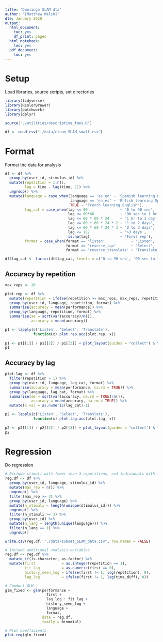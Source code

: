 ```yaml
---
title: "Duolingo SLAM dta"
author: '[Matthew Walsh]'
dte: January 2020
output:
  html_document:
    toc: yes
    df_print: paged
  html_notebook:
    toc: yes
  pdf_document:
    toc: yes
---
```



# Setup

Load libraries, source scripts, set directories


```r
library(tidyverse)
library(RColorBrewer)
library(patchwork)
library(dplyr)

source('./utilities/descriptive_funs.R')

df <- read_csv("./data/clean_SLAM_small.csv")
```

# Format

Format the data for analysis

```r
df <- df %>%
  group_by(user_id, stimulus_id) %>%
  mutate(repetition = 1:n(),
         lag = time - lag(time, 1)) %>%
  ungroup() %>%
  mutate(language = case_when(language == 'es_en' ~ 'Spanish learning English',
                              language == 'en_es' ~ 'Enlish learning Spanish',
                              TRUE ~ 'French learning English'),
         lag_cat = case_when(lag <= 90               ~ '0 to 90 sec',
                             lag <= 60*60            ~ '90 sec to 1 hr',
                             lag <= 60 * 60 * 24     ~ '1 hr to 1 day',
                             lag <= 60 * 60 * 24 * 2 ~ '1 to 2 days',
                             lag <= 60 * 60 * 24 * 3 ~ '2 to 3 days',
                             lag <= 1E7              ~ '>3 days',
                             is.na(lag)              ~ 'First rep'),
         format = case_when(format == 'listen'            ~ 'Listen',
                            format == 'reverse_tap'       ~ 'Select',
                            format == 'reverse_translate' ~ 'Translate'))

df$lag_cat <- factor(df$lag_cat, levels = c('0 to 90 sec', '90 sec to 1 hr', '1 hr to 1 day', '1 to 2 days', '2 to 3 days', '>3 days', 'First rep'))
```

## Accuracy by repetition

```r
max_reps <- 20

plot.rep <- df %>%
  mutate(repetition = ifelse(repetition >= max_reps, max_reps, repetition)) %>%
  group_by(user_id, language, repetition, format) %>%
  summarise(accuracy = mean(performance)) %>%
  group_by(language, repetition, format) %>%
  summarise(se = sqrt(var(accuracy)/n()),
            accuracy = mean(accuracy))

p1 <- lapply(c('Listen', 'Select', 'Translate'),
             function(x) plot.rep.acc(plot.rep, x))
     
p1 <- p1[[1]] / p1[[2]] / p1[[3]] + plot_layout(guides = "collect") & theme(legend.position = 'bottom', legend.direction = 'horizontal')
p1
```

## Accuracy by lag

```r
plot.lag <- df %>%
  filter(repetition > 1) %>%
  group_by(user_id, language, lag_cat, format) %>%
  summarise(accuracy = mean(performance, na.rm = TRUE)) %>%
  group_by(language, lag_cat, format) %>%
  summarise(se = sqrt(var(accuracy, na.rm = TRUE)/n()),
            accuracy = mean(accuracy, na.rm = TRUE)) %>%
  mutate(x.val = as.numeric(lag_cat)-1)

p2 <- lapply(c('Listen', 'Select', 'Translate'),
             function(x) plot.lag.acc(plot.lag, x))
     
p2 <- p2[[1]] / p2[[2]] / p2[[3]] + plot_layout(guides = "collect") & theme(legend.position = 'bottom', legend.direction = 'horizontal')
p2
```

# Regression

Do regression

```r

# Exclude stimuli with fewer than 3 repetitions, and individuals with fewer than 3 stimuli
reg.df <- df %>%
  group_by(user_id, language, stimulus_id) %>%
  mutate(max_rep = n()) %>%
  ungroup() %>%
  filter(max_rep >= 3) %>%
  group_by(user_id, language) %>%
  mutate(n_stimuli = length(unique(stimulus_id))) %>%
  ungroup() %>%
  filter(n_stimuli >= 3) %>%
  group_by(user_id) %>%
  mutate(n_lang = length(unique(language))) %>%
  filter(n_lang == 1) %>%
  ungroup()

write.csv(reg.df, "./data/subset_SLAM_data.csv", row.names = FALSE)

# Include additional analysis variables
reg.df <- reg.df %>%
  mutate_if(is.character, as.factor) %>%
  mutate(first            = as.integer(repetition == 1),
         fit_lag          = as.numeric(first == 0),
         history_seen_log = ifelse(first != 1, log(repetition), 0),
         lag_log          = ifelse(first != 1, log(time_diff), 0))

# Conduct GLM
glm_fixed <- glm(performance ~ 
                   first + 
                   lag_log : fit_lag +
                   history_seen_log +
                   language +
                   format,
                 data = reg.df,
                 family = binomial)

# Plot coefficients
plot.reg(glm_fixed)
```